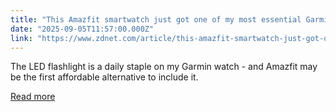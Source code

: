 ```yaml
---
title: "This Amazfit smartwatch just got one of my most essential Garmin features - and I love it"
date: "2025-09-05T11:57:00.000Z"
link: "https://www.zdnet.com/article/this-amazfit-smartwatch-just-got-one-of-my-most-essential-garmin-features-and-i-love-it/"
---
```


The LED flashlight is a daily staple on my Garmin watch - and Amazfit may be the first affordable alternative to include it.

[Read more](https://www.zdnet.com/article/this-amazfit-smartwatch-just-got-one-of-my-most-essential-garmin-features-and-i-love-it/)
